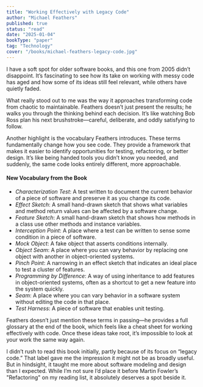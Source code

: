 ```yaml
---
title: "Working Effectively with Legacy Code"
author: "Michael Feathers"
published: true
status: "read"
date: "2025-01-04"
bookType: "paper"
tag: "Technology"
cover: "/books/michael-feathers-legacy-code.jpg"
---
```


I have a soft spot for older software books, and this one from 2005 didn’t disappoint. It’s fascinating to see how its take on working with messy code has aged and how some of its ideas still feel relevant, while others have quietly faded.

What really stood out to me was the way it approaches transforming code from chaotic to maintainable. Feathers doesn’t just present the results; he walks you through the thinking behind each decision. It’s like watching Bob Ross plan his next brushstroke—careful, deliberate, and oddly satisfying to follow.

Another highlight is the vocabulary Feathers introduces. These terms fundamentally change how you see code. They provide a framework that makes it easier to identify opportunities for testing, refactoring, or better design. It’s like being handed tools you didn’t know you needed, and suddenly, the same code looks entirely different, more approachable.

#### New Vocabulary from the Book

- *Characterization Test*: A test written to document the current behavior of a piece of software and preserve it as you change its code.
- *Effect Sketch*: A small hand-drawn sketch that shows what variables and method return values can be affected by a software change.
- *Feature Sketch*: A small hand-drawn sketch that shows how methods in a class use other methods and instance variables.
- *Interception Point*: A place where a test can be written to sense some condition in a piece of software.
- *Mock Object*: A fake object that asserts conditions internally.
- *Object Seam*: A place where you can vary behavior by replacing one object with another in object-oriented systems.
- *Pinch Point*: A narrowing in an effect sketch that indicates an ideal place to test a cluster of features.
- *Programming by Difference*: A way of using inheritance to add features in object-oriented systems, often as a shortcut to get a new feature into the system quickly.
- *Seam*: A place where you can vary behavior in a software system without editing the code in that place.
- *Test Harness*: A piece of software that enables unit testing.

Feathers doesn’t just mention these terms in passing—he provides a full glossary at the end of the book, which feels like a cheat sheet for working effectively with code. Once these ideas take root, it’s impossible to look at your work the same way again.

I didn’t rush to read this book initially, partly because of its focus on “legacy code.” That label gave me the impression it might not be as broadly useful. But in hindsight, it taught me more about software modeling and design than I expected. While I’m not sure I’d place it before Martin Fowler’s "Refactoring" on my reading list, it absolutely deserves a spot beside it.
